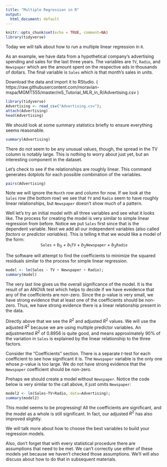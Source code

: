 ```yaml
---
title: "Multiple Regression in R"
output:
  html_document: default
---
```


```r
knitr::opts_chunk$set(echo = TRUE, comment=NA)
library(tidyverse)
```
Today we will talk about how to run a multiple linear regression in `R`.

As an example, we have data from a hypothetical company's advertising spending and sales for the last three years.  The variables are `TV`, `Radio`, and `Newspaper` which are the amount spent on the respective ads in thousands of dollars.  The final variable is `Sales` which is that month's sales in units.

Download the data and import it to RStudio. ( https://raw.githubusercontent.com/moravian-mspa/MGMT555/master/m5_Tutorial_MLR_in_R/Advertising.csv )
```r
library(tidyverse)
Advertising <- read_csv("Advertising.csv");
attach(Advertising)
head(Advertising)
```

We should look at some summary statistics briefly to ensure everything seems reasonable.
```r
summary(Advertising)
```

There do not seem to be any unusual values, though, the spread in the TV column is notably large.  This is nothing to worry about just yet, but an interesting component in the dataset. 


Let's check to see if the relationships are roughly linear.  This command generates dotplots for each possible combination of the variables.
```r
pairs(Advertising)
```

Note we will ignore the `Month` row and column for now.  If we look at the `Sales` row (the bottom row) we see that `TV` and `Radio` seem to have roughly linear relationships, but `Newspaper` doesn't show much of a pattern. 

Well let's try an initial model with all three variables and see what it looks like. The process for creating the model is very similar to simple linear regression from before.  Notice we put `Sales` first since that is the dependent variable.  Next we add all our independent variables (also called *factors* or *predictor variables*).  This is telling `R` that we would like a model of the form:
<center>
`Sales` = $b_0$ + $b_1$`TV` + $b_2$`Newspaper` + $b_3$`Radio`
</center>
The software will attempt to find the coefficients to minimize the squared residuals similar to the process for simple linear regression.
```r
model <- lm(Sales ~ TV + Newspaper + Radio);
summary(model)
```

The very last line gives us the overall significance of the model.  It is the result of an ANOVA test which helps to decide if we have eveidence that any of the coefficients are non-zero. Since the p-value is very small, we have strong evidence that at least one of the coefficients should be non-zero. Thus, we have strong evidence there is a linear relationship present in the data.

Directly above that we see the $R^2$ and adjusted $R^2$ values.  We will use the adjusted $R^2$ because we are using multiple predictor variables.  An adjustmented $R^2$ of 0.8956 is quite good, and means approximately 90% of the variation  in `Sales` is explained by the linear relationship to the three factors.

Consider the "Coefficients" section. There is a separate $t$-test for each coefficient to see how significant it is.  The `Newspaper` variable is the only one whose $p$-value is too large.  We do not have strong evidence that the `Newspaper` coefficient should be non-zero.

Prehaps we should create a model without `Newspaper`.  Notice the code below is very similar to the call above, it just omits `Newspaper`:
```r
model2 <- lm(Sales~TV+Radio, data=Advertising);
summary(model2)
```

This model seems to be progressing!  All the coefficients are significant, and the model as a whole is still significant.  In fact, our adjusted $R^2$ has also improved slightly.

We will talk more about how to choose the best variables to build your regression models.

Also, don't forget that with every statistical procedure there are assumptions that need to be met.  We can't correctly use either of these models yet because we haven't checked those assumptions.  We'll will also discuss about how to do that in subsequent materials.
